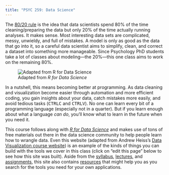 ```yaml
---
title: "PSYC 259: Data Science"
---
```


The [80/20 rule](https://www.pragmaticinstitute.com/resources/articles/data/overcoming-the-80-20-rule-in-data-science/) is the idea that data scientists spend 80% of the time cleaning/preparing the data but only 20% of the time actually running analyses. It makes sense. Most interesting data sets are complicated, messy, unwieldy, and full of mistakes. A model is only as good as the data that go into it, so a careful data scientist aims to simplify, clean, and correct a dataset into something more manageable. Since Psychology PhD students take a lot of classes about modeling---the 20%---this one class aims to work on the remaining 80%. 

![Adapted from *R for Data Science*](images/r4ds.png)

In a nutshell, this means becoming better at programming. As data cleaning and visualization become easier through automation and more efficient coding, you gain insights about your data, catch mistakes more easily, and avoid tedious tasks (<kbd>CTRL</kbd><kbd>C</kbd> and <kbd>CTRL</kbd><kbd>V</kbd>). No one can learn every bit of a programming language (especially not in a quarter). But if you learn enough about what a language *can do*, you'll know what to learn in the future when you need it.

This course follows along with [*R for Data Science*](https://r4ds.hadley.nz/) and makes use of tons of free materials out there in the data science community to help people learn how to wrangle data. Even this website (adapted from Andrew Heiss's [Data Visualization course website](https://github.com/andrewheiss/datavizs24.classes.andrewheiss.com)) is an example of the kinds of things you can build with the tools we cover in this class (click on "edit this page" below to see how this site was built). Aside from the [syllabus](syllabus.qmd), [lectures](lectures/lectures.qmd), and [assignments](assignments.qmd), this site also contains [resources](resources.qmd) that might help you as you search for the tools you need for your own applications. 
